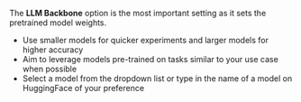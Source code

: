 The **LLM Backbone** option is the most important setting as it sets the pretrained model weights.

- Use smaller models for quicker experiments and larger models for higher accuracy
- Aim to leverage models pre-trained on tasks similar to your use case when possible
- Select a model from the dropdown list or type in the name of a model on HuggingFace of your preference